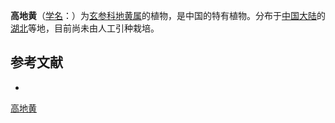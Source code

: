 {{Speciesbox
| name = 高地黄
| status = 
| status_system = 
| image = Rehmannia elata 2017-05-31 2321.jpg
| genus = Rehmannia
| species = elata
| authority = N. E. Brown.
}}

'''高地黄'''（[[学名|学名]]：{{lang|la|''Rehmannia elata''}}）为[[玄参科|玄参科]][[地黄属|地黄属]]的植物，是中国的特有植物。分布于[[中国大陆|中国大陆]]的[[湖北|湖北]]等地，目前尚未由人工引种栽培。

== 参考文献 ==
<div class="references-small">
* {{cite web| url =http://www.bioinfo.cn/db05/KmzwSpecies.php?action=view&id=21520| title =高地黄| work =《中国高等植物数据库全库》| publisher =中国科学院微生物研究所| author =昆明植物研究所| accessdate =2009-02-25| deadurl =yes| archiveurl =https://web.archive.org/web/20160305091016/http://www.bioinfo.cn/db05/KmzwSpecies.php?action=view&id=21520| archivedate =2016-03-05}}
</div>
{{Taxonbar|from=Q7309820}}

[[Category:地黄属|高地黄]]


{{植物小作品}}